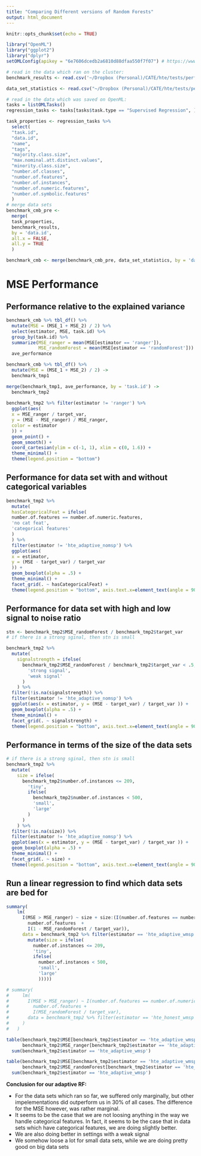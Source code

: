 ```yaml
---
title: "Comparing Different versions of Random Forests"
output: html_document
---
```


```r
knitr::opts_chunk$set(echo = TRUE)

library("OpenML")
library("ggplot2")
library("dplyr")
setOMLConfig(apikey = "6e7606dcedb2a6810d88dfaa550f7f07") # https://www.openml.org/u/3454#!api

# read in the data which ran on the cluster:
benchmark_results <- read.csv('~/Dropbox (Personal)/CATE/hte/tests/performance/OpenMLBenchmarks/sim_data/MSE_openML_basic.csv')

data_set_statistics <- read.csv("~/Dropbox (Personal)/CATE/hte/tests/performance/OpenMLBenchmarks/sim_data/openML_dataset_summary.csv")

# read in the data which was saved on OpenML:
tasks = listOMLTasks()
regression_tasks <- tasks[tasks$task.type == "Supervised Regression", ]

task_properties <- regression_tasks %>%
  select(
  "task.id",
  "data.id",
  "name",
  "tags",
  "majority.class.size",
  "max.nominal.att.distinct.values",
  "minority.class.size",
  "number.of.classes",
  "number.of.features",
  "number.of.instances",
  "number.of.numeric.features",
  "number.of.symbolic.features"
  )
# merge data sets
benchmark_cmb_pre <-
  merge(
  task_properties,
  benchmark_results,
  by = 'data.id',
  all.x = FALSE,
  all.y = TRUE
  )

benchmark_cmb <- merge(benchmark_cmb_pre, data_set_statistics, by = 'data.id')

```

# MSE Performance

## Performance relative to the explained variance

```r
benchmark_cmb %>% tbl_df() %>%
  mutate(MSE = (MSE_1 + MSE_2) / 2) %>%
  select(estimator, MSE, task.id) %>%
  group_by(task.id) %>%
  summarize(MSE_ranger = mean(MSE[estimator == 'ranger']),
            MSE_randomForest = mean(MSE[estimator == 'randomForest'])) -> 
  ave_performance

benchmark_cmb %>% tbl_df() %>%
  mutate(MSE = (MSE_1 + MSE_2) / 2) ->
  benchmark_tmp1

merge(benchmark_tmp1, ave_performance, by = 'task.id') ->
  benchmark_tmp2
  
benchmark_tmp2 %>% filter(estimator != 'ranger') %>%
  ggplot(aes(
  x = MSE_ranger / target_var,
  y = (MSE - MSE_ranger) / MSE_ranger,
  color = estimator
  )) +
  geom_point() +
  geom_smooth() +
  coord_cartesian(ylim = c(-1, 1), xlim = c(0, 1.6)) +
  theme_minimal() +
  theme(legend.position = "bottom")

```


## Performance for data set with and without categorical variables

```r
benchmark_tmp2 %>%
  mutate(
  hasCategoricalFeat = ifelse(
  number.of.features == number.of.numeric.features,
  'no cat feat',
  'categorical features'
  )
  ) %>%
  filter(estimator != 'hte_adaptive_nomsp') %>%
  ggplot(aes(
  x = estimator,
  y = (MSE - target_var) / target_var
  )) +
  geom_boxplot(alpha = .5) +
  theme_minimal() +
  facet_grid(. ~ hasCategoricalFeat) +
  theme(legend.position = "bottom", axis.text.x=element_text(angle = 90, hjust = 0))

```

## Performance for data set with high and low signal to noise ratio

```r
stn <- benchmark_tmp2$MSE_randomForest / benchmark_tmp2$target_var
# if there is a strong sginal, then stn is small

benchmark_tmp2 %>%
  mutate(
    signalstrength = ifelse(
      benchmark_tmp2$MSE_randomForest / benchmark_tmp2$target_var < .5,
        'strong signal',
        'weak signal'
      )
    ) %>%
  filter(!is.na(signalstrength)) %>%
  filter(estimator != 'hte_adaptive_nomsp') %>%
  ggplot(aes(x = estimator, y = (MSE - target_var) / target_var )) +
  geom_boxplot(alpha = .5) +
  theme_minimal() +
  facet_grid(. ~ signalstrength) +
  theme(legend.position = "bottom", axis.text.x=element_text(angle = 90, hjust = 0))

```

## Performance in terms of the size of the data sets

```r
# if there is a strong sginal, then stn is small
benchmark_tmp2 %>%
  mutate(
    size = ifelse(
      benchmark_tmp2$number.of.instances <= 209,
        'tiny',
        ifelse(
          benchmark_tmp2$number.of.instances < 500,
          'small',
          'large'
        )
      )
    ) %>%
  filter(!is.na(size)) %>%
  filter(estimator != 'hte_adaptive_nomsp') %>%
  ggplot(aes(x = estimator, y = (MSE - target_var) / target_var )) +
  geom_boxplot(alpha = .5) +
  theme_minimal() +
  facet_grid(. ~ size) +
  theme(legend.position = "bottom", axis.text.x=element_text(angle = 90, hjust = 0))

```

## Run a linear regression to find which data sets are bed for 

```r

summary(
    lm(
      I(MSE > MSE_ranger) ~ size + size:(I(number.of.features == number.of.numeric.features) +
        number.of.features  +
        I(1 - MSE_randomForest / target_var)),
      data = benchmark_tmp2 %>% filter(estimator == 'hte_adaptive_wmsp') %>%
        mutate(size = ifelse(
          number.of.instances <= 209,
          'tiny',
          ifelse(
            number.of.instances < 500,
            'small',
            'large'
            )))))

# summary(
#     lm(
#       I(MSE > MSE_ranger) ~ I(number.of.features == number.of.numeric.features) +
#         number.of.features +
#         I(MSE_randomForest / target_var),
#       data = benchmark_tmp2 %>% filter(estimator == 'hte_honest_wmsp')
#     )
#   )

table(benchmark_tmp2$MSE[benchmark_tmp2$estimator == 'hte_adaptive_wmsp'] > 
      benchmark_tmp2$MSE_ranger[benchmark_tmp2$estimator == 'hte_adaptive_wmsp']) /
  sum(benchmark_tmp2$estimator == 'hte_adaptive_wmsp')

table(benchmark_tmp2$MSE[benchmark_tmp2$estimator == 'hte_adaptive_wmsp'] > 
      benchmark_tmp2$MSE_randomForest[benchmark_tmp2$estimator == 'hte_adaptive_wmsp']) /
  sum(benchmark_tmp2$estimator == 'hte_adaptive_wmsp')

```

**Conclusion for our adaptive RF:**  

* For the data sets which ran so far, we suffered only marginally, but other 
impelementations did outperform us in 30\% of all cases. The difference for the
MSE however, was rather marginal.
* It seems to be the case that we are not loosing anything in the way we handle 
categorical features. In fact, it seems to be the case that in data sets which 
have categorical features, we are doing slightly better. 
* We are also doing better in settings with a weak signal 
* We somehow loose a lot for small data sets, while we are doing pretty good on
big data sets



